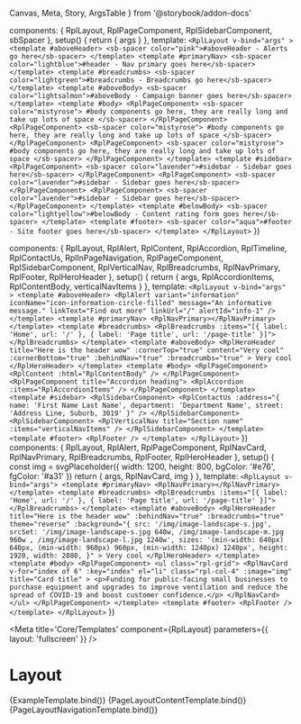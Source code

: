   Canvas,
  Meta,
  Story,
  ArgsTable
} from '@storybook/addon-docs'


  components: { RplLayout, RplPageComponent, RplSidebarComponent, sbSpacer },
  setup() {
    return { args }
  },
  template: `
    <RplLayout v-bind="args" >
      <template #aboveHeader>
        <sb-spacer color="pink">#aboveHeader - Alerts go here</sb-spacer>
      </template>
      <template #primaryNav>
        <sb-spacer color="lightblue">#header - Nav primary goes here</sb-spacer>
      </template>
      <template #breadcrumbs>
        <sb-spacer color="lightgreen">#breadcrumbs - Breadcrumbs go here</sb-spacer>
      </template>
      <template #aboveBody>
        <sb-spacer color="lightsalmon">#aboveBody - Campaign banner goes here</sb-spacer>
      </template>
      <template #body>
        <RplPageComponent>
          <sb-spacer color="mistyrose">
            #body components go here, they are really long and take up lots of space
          </sb-spacer>
        </RplPageComponent>
        <RplPageComponent>
          <sb-spacer color="mistyrose">
            #body components go here, they are really long and take up lots of space
          </sb-spacer>
        </RplPageComponent>
        <RplPageComponent>
          <sb-spacer color="mistyrose">
            #body components go here, they are really long and take up lots of space
          </sb-spacer>
        </RplPageComponent>
      </template>
      <template #sidebar>
        <RplPageComponent>
          <sb-spacer color="lavender">#sidebar - Sidebar goes here</sb-spacer>
        </RplPageComponent>
        <RplPageComponent>
          <sb-spacer color="lavender">#sidebar - Sidebar goes here</sb-spacer>
        </RplPageComponent>
        <RplPageComponent>
          <sb-spacer color="lavender">#sidebar - Sidebar goes here</sb-spacer>
        </RplPageComponent>
      </template>
      <template #belowBody>
        <sb-spacer color="lightyellow">#belowBody - Content rating form goes here</sb-spacer>
      </template>
      <template #footer>
        <sb-spacer color="aqua">#footer - Site footer goes here</sb-spacer>
      </template>
    </RplLayout>
  `
})

  components: {
    RplLayout,
    RplAlert,
    RplContent,
    RplAccordion,
    RplTimeline,
    RplContactUs,
    RplInPageNavigation,
    RplPageComponent,
    RplSidebarComponent,
    RplVerticalNav,
    RplBreadcrumbs,
    RplNavPrimary,
    RplFooter,
    RplHeroHeader
  },
  setup() {
    return {
      args,
      RplAccordionItems,
      RplContentBody,
      verticalNavItems
    }
  },
  template: `
    <RplLayout v-bind="args" >
      <template #aboveHeader>
        <RplAlert
          variant="information"
          iconName="icon-information-circle-filled"
          message="An informative message."
          linkText="Find out more"
          linkUrl="/"
          alertId="info-1"
        />
      </template>
      <template #primaryNav>
        <RplNavPrimary></RplNavPrimary>
      </template>
      <template #breadcrumbs>
        <RplBreadcrumbs :items="[{ label: 'Home', url: '/' }, { label: 'Page title', url: '/page-title' }]"></RplBreadcrumbs>
      </template>
      <template #aboveBody>
        <RplHeroHeader
          title="Here is the header wow"
          :cornerTop="true"
          content="Very cool"
          :cornerBottom="true"
          :behindNav="true"
          :breadcrumbs="true"
        >
          Very cool
        </RplHeroHeader>
      </template>
      <template #body>
        <RplPageComponent>
          <RplContent :html="RplContentBody" />
        </RplPageComponent>
        <RplPageComponent title="Accordion heading">
          <RplAccordion :items="RplAccordionItems" />
        </RplPageComponent>
      </template>
      <template #sidebar>
        <RplSidebarComponent>
          <RplContactUs
            :address="{
              name: 'First Name Last Name',
              department: 'Department Name',
              street: 'Address Line, Suburb, 3019'
            }"
          />
        </RplSidebarComponent>
        <RplSidebarComponent>
          <RplVerticalNav
            title="Section name"
            :items="verticalNavItems"
          />
        </RplSidebarComponent>
      </template>
      <template #footer>
        <RplFooter />
      </template>
    </RplLayout>
  `
})
  components: {
    RplLayout,
    RplAlert,
    RplPageComponent,
    RplNavCard,
    RplNavPrimary,
    RplBreadcrumbs,
    RplFooter,
    RplHeroHeader
  },
  setup() {
    const img = svgPlaceholder({ width: 1200, height: 800, bgColor: '#e76', fgColor: '#a31' })
    return { args, RplNavCard, img }
  },
  template: `
    <RplLayout v-bind="args">
      <template #primaryNav>
        <RplNavPrimary></RplNavPrimary>
      </template>
      <template #breadcrumbs>
        <RplBreadcrumbs :items="[{ label: 'Home', url: '/' }, { label: 'Page title', url: '/page-title' }]"></RplBreadcrumbs>
      </template>
      <template #aboveBody>
        <RplHeroHeader
          title="Here is the header wow"
          :behindNav="true"
          :breadcrumbs="true"
          theme="reverse"
          :background="{
            src: '/img/image-landscape-s.jpg',
            srcSet: '/img/image-landscape-s.jpg 640w, /img/image-landscape-m.jpg 960w , /img/image-landscape-l.jpg 1240w',
            sizes: '(min-width: 640px) 640px, (min-width: 960px) 960px, (min-width: 1240px) 1240px',
            height: 1920,
            width: 2880,
          }"
        >
          Very cool
        </RplHeroHeader>
      </template>
      <template #body>
        <RplPageComponent>
          <ul class="rpl-grid">
            <RplNavCard
              v-for="index of 6"
              :key="index"
              el="li"
              class="rpl-col-4"
              :image="img"
              title="Card title"
            >
            <p>Funding for public-facing small businesses to purchase equipment and upgrades to improve ventilation and reduce the spread of COVID-19 and boost customer confidence.</p>
            </RplNavCard>
          </ul>
        </RplPageComponent>
      </template>
      <template #footer>
        <RplFooter />
      </template>
    </RplLayout>
  `
})

<Meta
  title='Core/Templates'
  component={RplLayout}
  parameters={{
    layout: 'fullscreen'
  }}
/>

# Layout

<ArgsTable of={RplLayout} />

<Canvas>
  <Story
    name='Example template'
    play={a11yStoryCheck}
  >
    {ExampleTemplate.bind()}
  </Story>
</Canvas>

<Canvas>
  <Story
    name='Landing page / Content'
    play={a11yStoryCheck}
    args={{
      background: 'default'
    }}
  >
    {PageLayoutContentTemplate.bind()}
  </Story>
</Canvas>

<Canvas>
  <Story
    name='Landing page / Navigation'
    play={a11yStoryCheck}
    args={{
      background: 'alt'
    }}
  >
    {PageLayoutNavigationTemplate.bind()}
  </Story>
</Canvas>
